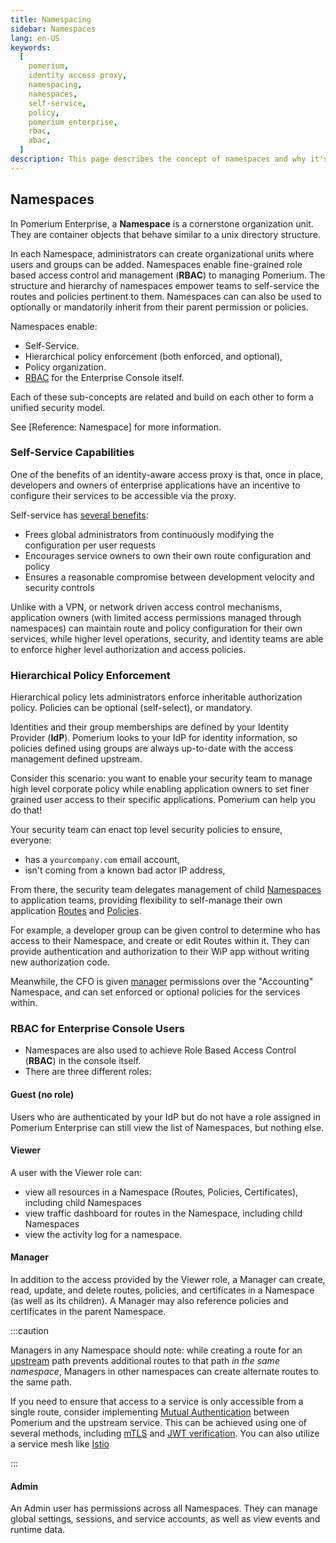 ```yaml
---
title: Namespacing
sidebar: Namespaces
lang: en-US
keywords:
  [
    pomerium,
    identity access proxy,
    namespacing,
    namespaces,
    self-service,
    policy,
    pomerium enterprise,
    rbac,
    abac,
  ]
description: This page describes the concept of namespaces and why it's important for enabling self-service and RBAC.
---
```


## Namespaces

In Pomerium Enterprise, a **Namespace** is a cornerstone organization unit. They are container objects that behave similar to a unix directory structure.

In each Namespace, administrators can create organizational units where users and groups can be added. Namespaces enable fine-grained role based access control and management (**RBAC**) to managing Pomerium. The structure and hierarchy of namespaces empower teams to self-service the routes and policies pertinent to them. Namespaces can can also be used to optionally or mandatorily inherit from their parent permission or policies.

Namespaces enable:

- Self-Service.
- Hierarchical policy enforcement (both enforced, and optional),
- Policy organization.
- [RBAC](https://en.wikipedia.org/wiki/Role-based_access_control) for the Enterprise Console itself.

Each of these sub-concepts are related and build on each other to form a unified security model.

See [Reference: Namespace] for more information.

### Self-Service Capabilities

One of the benefits of an identity-aware access proxy is that, once in place, developers and owners of enterprise applications have an incentive to configure their services to be accessible via the proxy.

Self-service has [several benefits](https://www.usenix.org/system/files/login/articles/login_winter16_05_cittadini.pdf):

- Frees global administrators from continuously modifying the configuration per user requests
- Encourages service owners to own their own route configuration and policy
- Ensures a reasonable compromise between development velocity and security controls

Unlike with a VPN, or network driven access control mechanisms, application owners (with limited access permissions managed through namespaces) can maintain route and policy configuration for their own services, while higher level operations, security, and identity teams are able to enforce higher level authorization and access policies.

### Hierarchical Policy Enforcement

Hierarchical policy lets administrators enforce inheritable authorization policy. Policies can be optional (self-select), or mandatory.

Identities and their group memberships are defined by your Identity Provider (**IdP**). Pomerium looks to your IdP for identity information, so policies defined using groups are always up-to-date with the access management defined upstream.

Consider this scenario: you want to enable your security team to manage high level corporate policy while enabling application owners to set finer grained user access to their specific applications. Pomerium can help you do that!

Your security team can enact top level security policies to ensure, everyone:

- has a `yourcompany.com` email account,
- isn't coming from a known bad actor IP address,

From there, the security team delegates management of child [Namespaces](#namespaces) to application teams, providing flexibility to self-manage their own application [Routes](#routes) and [Policies](#policies).

For example, a developer group can be given control to determine who has access to their Namespace, and create or edit Routes within it. They can provide authentication and authorization to their WiP app without writing new authorization code.

Meanwhile, the CFO is given [manager](#manager) permissions over the "Accounting" Namespace, and can set enforced or optional policies for the services within.

### RBAC for Enterprise Console Users

- Namespaces are also used to achieve Role Based Access Control (**RBAC**) in the console itself.
- There are three different roles:

#### Guest (no role)

Users who are authenticated by your IdP but do not have a role assigned in Pomerium Enterprise can still view the list of Namespaces, but nothing else.

#### Viewer

A user with the Viewer role can:

- view all resources in a Namespace (Routes, Policies, Certificates), including child Namespaces
- view traffic dashboard for routes in the Namespace, including child Namespaces
- view the activity log for a namespace.

#### Manager

In addition to the access provided by the Viewer role, a Manager can create, read, update, and delete routes, policies, and certificates in a Namespace (as well as its children). A Manager may also reference policies and certificates in the parent Namespace.

:::caution

Managers in any Namespace should note: while creating a route for an [upstream](/docs/overview/glossary#upstream-downstream) path prevents additional routes to that path _in the same namespace_, Managers in other namespaces can create alternate routes to the same path.

If you need to ensure that access to a service is only accessible from a single route, consider implementing [Mutual Authentication](/docs/topics/mutual-auth) between Pomerium and the upstream service. This can be achieved using one of several methods, including [mTLS](/docs/guides/upstream-mtls) and [JWT verification](/docs/guides/jwt-verification). You can also utilize a service mesh like [Istio](/docs/guides/istio)

:::

#### Admin

An Admin user has permissions across all Namespaces. They can manage global settings, sessions, and service accounts, as well as view events and runtime data.
